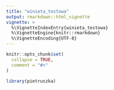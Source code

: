 ```yaml
---
title: "winieta_testowa"
output: rmarkdown::html_vignette
vignette: >
  %\VignetteIndexEntry{winieta_testowa}
  %\VignetteEngine{knitr::rmarkdown}
  %\VignetteEncoding{UTF-8}
---
```


```r
knitr::opts_chunk$set(
  collapse = TRUE,
  comment = "#>"
)
```

```r
library(pietruszka)
```
